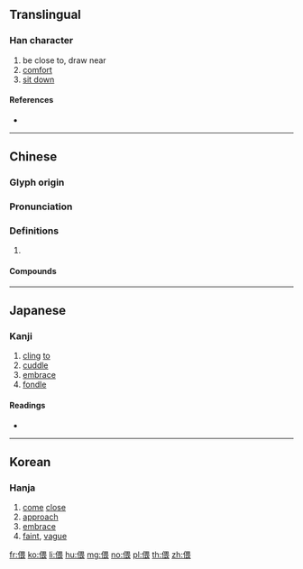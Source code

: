 {{character info/new}}
==Translingual==

===Han character===
{{Han char|rn=9|rad=人|as=09|sn=11|four=26232|canj=OWMV|ids=⿰亻畏}}

# be close to, draw near
# [[comfort]]
# [[sit down]]

====References====
* {{Han ref|kx=0110.110|dkj=00843|dj=0235.050|hdz=10191.020|uh=504E|ud=20558|bh=B0B9|bd=45241}}

----

==Chinese==
{{zh-forms}}

===Glyph origin===
{{Han etym}}

===Pronunciation===
{{zh-pron
|m=wēi
|c=wui1
|mc=y
|oc=y
|cat=
}}

===Definitions===
{{zh-hanzi}}

# {{rfdef|zh}}

====Compounds====
{{zh-der|偎隨|偎儂|偎妻靠婦|偎乾就濕|依偎|偎倚|偎留|偎紅倚翠|偎香倚玉|偎風躲箭|偎慵墮懶|偎傍|倚玉偎香|倚翠偎紅|輕偎低傍}}

----

==Japanese==

===Kanji===
{{ja-kanji|grade=|rs=人09}}

# [[cling]] [[to]]
# [[cuddle]]
# [[embrace]]
# [[fondle]]

====Readings====
* {{ja-readings|on=[[わい]] (wai), [[え]] (e)|kun=[[ほのか]] (honoka), [[なじむ]] (najimu), [[したしむ]] (shitashimu), [[ちかよる]] (chikayoru)}}

----

==Korean==

===Hanja===
{{ko-hanja|hangeul=아|rv=|mr=}}

# [[come]] [[close]]
# [[approach]]
# [[embrace]]
# [[faint]], [[vague]]

[[fr:偎]]
[[ko:偎]]
[[li:偎]]
[[hu:偎]]
[[mg:偎]]
[[no:偎]]
[[pl:偎]]
[[th:偎]]
[[zh:偎]]